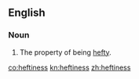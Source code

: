 ==English==

===Noun===
{{en-noun|-}}

# The property of being [[hefty]].

[[co:heftiness]]
[[kn:heftiness]]
[[zh:heftiness]]